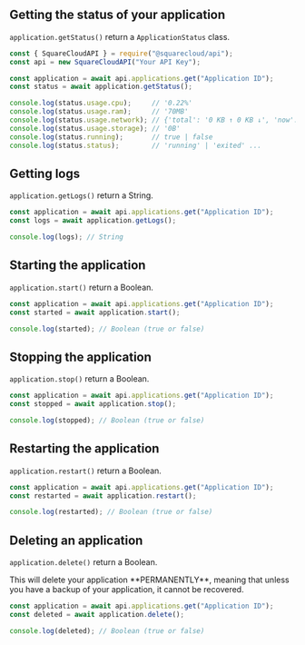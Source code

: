 ## Getting the status of your application

`application.getStatus()` return a `ApplicationStatus` class.

```javascript
const { SquareCloudAPI } = require("@squarecloud/api");
const api = new SquareCloudAPI("Your API Key");

const application = await api.applications.get("Application ID");
const status = await application.getStatus();

console.log(status.usage.cpu);     // '0.22%'
console.log(status.usage.ram);     // '70MB'
console.log(status.usage.network); // {'total': '0 KB ↑ 0 KB ↓', 'now': '0 KB ↑ 0 KB ↓'}
console.log(status.usage.storage); // '0B'
console.log(status.running);       // true | false
console.log(status.status);        // 'running' | 'exited' ...
```

## Getting logs

`application.getLogs()` return a String.

```javascript
const application = await api.applications.get("Application ID");
const logs = await application.getLogs();

console.log(logs); // String
```

## Starting the application

`application.start()` return a Boolean.

```javascript
const application = await api.applications.get("Application ID");
const started = await application.start();

console.log(started); // Boolean (true or false)
```

## Stopping the application

`application.stop()` return a Boolean.

```javascript
const application = await api.applications.get("Application ID");
const stopped = await application.stop();

console.log(stopped); // Boolean (true or false)
```

## Restarting the application

`application.restart()` return a Boolean.

```javascript
const application = await api.applications.get("Application ID");
const restarted = await application.restart();

console.log(restarted); // Boolean (true or false)
```

## Deleting an application

`application.delete()` return a Boolean.

<Warning>
  This will delete your application **PERMANENTLY**, meaning that unless you have a backup of your application, it cannot be recovered.
</Warning>

```javascript
const application = await api.applications.get("Application ID");
const deleted = await application.delete();

console.log(deleted); // Boolean (true or false)
```
